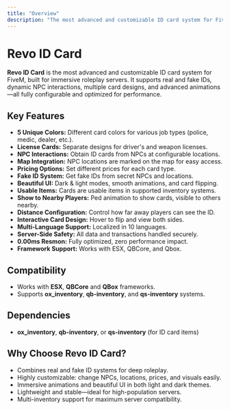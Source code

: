 ```yaml
---
title: "Overview"
description: "The most advanced and customizable ID card system for FiveM roleplay servers."
---
```


# Revo ID Card

**Revo ID Card** is the most advanced and customizable ID card system for FiveM, built for immersive roleplay servers. It supports real and fake IDs, dynamic NPC interactions, multiple card designs, and advanced animations—all fully configurable and optimized for performance.

## Key Features

- **5 Unique Colors:** Different card colors for various job types (police, medic, dealer, etc.).
- **License Cards:** Separate designs for driver's and weapon licenses.
- **NPC Interactions:** Obtain ID cards from NPCs at configurable locations.
- **Map Integration:** NPC locations are marked on the map for easy access.
- **Pricing Options:** Set different prices for each card type.
- **Fake ID System:** Get fake IDs from secret NPCs and locations.
- **Beautiful UI:** Dark & light modes, smooth animations, and card flipping.
- **Usable Items:** Cards are usable items in supported inventory systems.
- **Show to Nearby Players:** Ped animation to show cards, visible to others nearby.
- **Distance Configuration:** Control how far away players can see the ID.
- **Interactive Card Design:** Hover to flip and view both sides.
- **Multi-Language Support:** Localized in 10 languages.
- **Server-Side Safety:** All data and transactions handled securely.
- **0.00ms Resmon:** Fully optimized, zero performance impact.
- **Framework Support:** Works with ESX, QBCore, and Qbox.

## Compatibility

- Works with **ESX**, **QBCore** and **QBox** frameworks.
- Supports **ox_inventory**, **qb-inventory**, and **qs-inventory** systems.

## Dependencies

- **ox_inventory**, **qb-inventory**, or **qs-inventory** (for ID card items)

## Why Choose Revo ID Card?

- Combines real and fake ID systems for deep roleplay.
- Highly customizable: change NPCs, locations, prices, and visuals easily.
- Immersive animations and beautiful UI in both light and dark themes.
- Lightweight and stable—ideal for high-population servers.
- Multi-inventory support for maximum server compatibility.